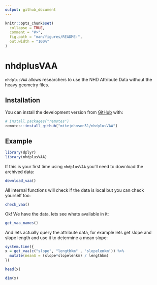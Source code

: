 ```yaml
---
output: github_document
---
```


<!-- README.md is generated from README.Rmd. Please edit that file -->

```r
knitr::opts_chunk$set(
  collapse = TRUE,
  comment = "#>",
  fig.path = "man/figures/README-",
  out.width = "100%"
)
```

# nhdplusVAA

<!-- badges: start -->
<!-- badges: end -->

`nhdplusVAA` allows researchers to use the NHD Attribute Data without the heavy geometry files.

## Installation

You can install the development version from [GitHub](https://github.com/) with:

``` r
# install.packages("remotes")
remotes::install_github("mikejohnson51/nhdplusVAA")
```

## Example

```r
library(dplyr)
library(nhdplusVAA)
```

If this is your first time using `nhdplusVAA` you'll need to download the archived data:

```r
download_vaa()
```

All internal functions will check if the data is local but you can check yourself too:
```r
check_vaa()
```

Ok! We have the data, lets see whats available in it:

```r
get_vaa_names()
```

And lets actually query the attribute data, for example lets get slope and slope length and use it to determine a mean slope:

```r
system.time({
x = get_vaa(c("slope", "lengthkm" , 'slopelenkm')) %>% 
  mutate(meanS = (slope*slopelenkm) / lengthkm)
})
```

```r
head(x)

dim(x)
```

